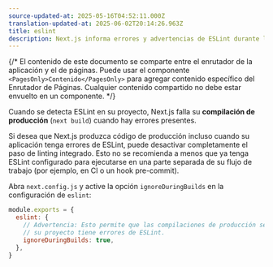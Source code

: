 ```yaml
---
source-updated-at: 2025-05-16T04:52:11.000Z
translation-updated-at: 2025-06-02T20:14:26.963Z
title: eslint
description: Next.js informa errores y advertencias de ESLint durante las compilaciones por defecto. Aprenda cómo desactivar este comportamiento aquí.
---
```


{/* El contenido de este documento se comparte entre el enrutador de la aplicación y el de páginas. Puede usar el componente `<PagesOnly>Contenido</PagesOnly>` para agregar contenido específico del Enrutador de Páginas. Cualquier contenido compartido no debe estar envuelto en un componente. */}

Cuando se detecta ESLint en su proyecto, Next.js falla su **compilación de producción** (`next build`) cuando hay errores presentes.

Si desea que Next.js produzca código de producción incluso cuando su aplicación tenga errores de ESLint, puede desactivar completamente el paso de linting integrado. Esto no se recomienda a menos que ya tenga ESLint configurado para ejecutarse en una parte separada de su flujo de trabajo (por ejemplo, en CI o un hook pre-commit).

Abra `next.config.js` y active la opción `ignoreDuringBuilds` en la configuración de `eslint`:

```js filename="next.config.js"
module.exports = {
  eslint: {
    // Advertencia: Esto permite que las compilaciones de producción se completen con éxito incluso si
    // su proyecto tiene errores de ESLint.
    ignoreDuringBuilds: true,
  },
}
```